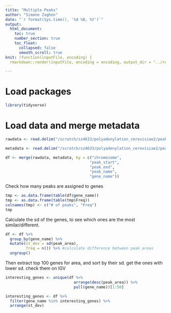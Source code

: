 ```yaml
---
title: "Multiple Peaks"
author: "Simone Zaghen"
date: "`r format(Sys.time(), '%d %B, %Y')`"
output: 
  html_document: 
    toc: true
    number_section: true
    toc_float: 
      collapsed: false
      smooth_scroll: true
knit: (function(inputFile, encoding) {
  rmarkdown::render(inputFile, encoding = encoding, output_dir = "../results/") })

---
```


# Load packages

```r
library(tidyverse)

```

# Load data and merge metadata

```r
rawdata <- read.delim("/scratch/sz4633/polyadenylation_cerevisiae2/peaks_area/RAPA1_PeakArea.tsv")

metadata <- read.delim("/scratch/sz4633/polyadenylation_cerevisiae2/peaks_filtered/RAPA1_full.tsv")

df <- merge(rawdata, metadata, by = c("chromosome",
                                     "peak_start",
                                     "peak_end",
                                     "peak_name",
                                     "gene_name"))

```

Check how many peaks are assigned to genes

```r
tmp <- as.data.frame(table(df$gene_name))
tmp <- as.data.frame(table(tmp$Freq))
colnames(tmp) <- c("# of peaks", "Freq")
tmp  

```

Calculate the sd of the genes, to see which ones are the most similar/different.

```r
df <- df %>% 
  group_by(gene_name) %>%
  mutate(st_dev = sd(peak_area),
         freq = n()) %>% #calculate difference between peak areas
  ungroup()

```

Then extract top 100 genes for area, and sort by their sd. get the ones with lower sd. check them on IGV 

```r
interesting_genes <- unique(df %>%
                              arrange(desc(peak_area)) %>%
                              pull(gene_name))[1:50]

interesting_genes <- df %>%
  filter(gene_name %in% interesting_genes) %>%
  arrange(st_dev)

```

